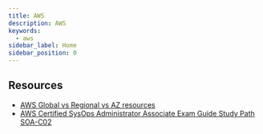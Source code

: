 ```yaml
---
title: AWS 
description: AWS
keywords:
  - aws
sidebar_label: Home
sidebar_position: 0
---
```


## Resources

- [AWS Global vs Regional vs AZ resources](https://jayendrapatil.com/aws-global-vs-regional-vs-az-resources/)
- [AWS Certified SysOps Administrator Associate Exam Guide Study Path SOA-C02](https://tutorialsdojo.com/aws-certified-sysops-administrator-associate-exam-guide-study-path-soa-c02/)


  